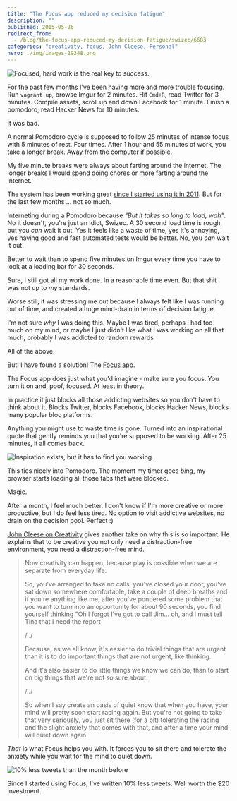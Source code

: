 ```yaml
---
title: "The Focus app reduced my decision fatigue"
description: ""
published: 2015-05-26
redirect_from:
  - /blog/the-focus-app-reduced-my-decision-fatigue/swizec/6683
categories: "creativity, focus, John Cleese, Personal"
hero: ./img/images-29348.png
---
```


![Focused, hard work is the real key to success.](https://swizec.com/wp-content/uploads/2015/05/Screen-Shot-2015-05-07-at-14.14.47.png "Focused, hard work is the real key to success.")

For the past few months I've been having more and more trouble focusing. Run `vagrant up`, browse Imgur for 2 minutes. Hit `Cmd+R`, read Twitter for 3 minutes. Compile assets, scroll up and down Facebook for 1 minute. Finish a pomodoro, read Hacker News for 10 minutes.

It was bad.

A normal Pomodoro cycle is supposed to follow 25 minutes of intense focus with 5 minutes of rest. Four times. After 1 hour and 55 minutes of work, you take a longer break. Away from the computer if possible.

My five minute breaks were always about farting around the internet. The longer breaks I would spend doing chores or more farting around the internet.

The system has been working great [since I started using it in 2011](https://swizec.com/blog/living-life-in-25min-increments/). But for the last few months ... not so much.

Interneting during a Pomodoro because _"But it takes so long to load, wah"_. No it doesn't, you're just an idiot, Swizec. A 30 second load time is rough, but you _can_ wait it out. Yes it feels like a waste of time, yes it's annoying, yes having good and fast automated tests would be better. No, you _can_ wait it out.

Better to wait than to spend five minutes on Imgur every time you have to look at a loading bar for 30 seconds.

Sure, I still got all my work done. In a reasonable time even. But that shit was not up to _my_ standards.

Worse still, it was stressing me out because I always felt like I was running out of time, and created a huge mind-drain in terms of decision fatigue.

I'm not sure _why_ I was doing this. Maybe I was tired, perhaps I had too much on my mind, or maybe I just didn't like what I was working on all that much, probably I was addicted to random rewards

All of the above.

But! I have found a solution! The [Focus app](https://heyfocus.com/).

The Focus app does just what you'd imagine - make sure you focus. You turn it on and, poof, focused. At least in theory.

In practice it just blocks all those addicting websites so you don't have to think about it. Blocks Twitter, blocks Facebook, blocks Hacker News, blocks many popular blog platforms.

Anything you might use to waste time is gone. Turned into an inspirational quote that gently reminds you that you're supposed to be working. After 25 minutes, it all comes back.

![Inspiration exists, but it has to find you working.](https://swizec.com/wp-content/uploads/2015/05/Screen-Shot-2015-05-15-at-00.12.14.png "Inspiration exists, but it has to find you working.")

This ties nicely into Pomodoro. The moment my timer goes _bing_, my browser starts loading all those tabs that were blocked.

Magic.

After a month, I feel much better. I don't know if I'm more creative or more productive, but I do feel less tired. No option to visit addictive websites, no drain on the decision pool. Perfect :)

[John Cleese on Creativity](https://www.youtube.com/watch?v=Qby0ed4aVpo) gives another take on why this is so important. He explains that to be creative you not only need a distraction-free environment, you need a distraction-free mind.

> Now creativity can happen, because play is possible when we are separate from everyday life.
>
> So, you've arranged to take no calls, you've closed your door, you've sat down somewhere comfortable, take a couple of deep breaths and if you're anything like me, after you've pondered some problem that you want to turn into an opportunity for about 90 seconds, you find yourself thinking "Oh I forgot I've got to call Jim… oh, and I must tell Tina that I need the report
>
> /../
>
> Because, as we all know, it's easier to do trivial things that are urgent than it is to do important things that are not urgent, like thinking.
>
> And it's also easier to do little things we know we can do, than to start on big things that we're not so sure about.
>
> /../
>
> So when I say create an oasis of quiet know that when you have, your mind will pretty soon start racing again. But you're not going to take that very seriously, you just sit there (for a bit) tolerating the racing and the slight anxiety that comes with that, and after a time your mind will quiet down again.

_That_ is what Focus helps you with. It forces you to sit there and tolerate the anxiety while you wait for the mind to quiet down.

![10% less tweets than the month before](./img/images-29348.png "10% less tweets than the month before")

Since I started using Focus, I've written 10% less tweets. Well worth the $20 investment.
